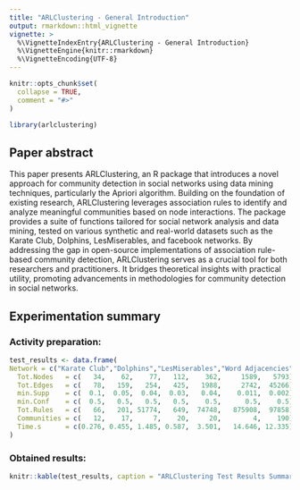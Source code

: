 ```yaml
---
title: "ARLClustering - General Introduction"
output: rmarkdown::html_vignette
vignette: >
  %\VignetteIndexEntry{ARLClustering - General Introduction}
  %\VignetteEngine{knitr::rmarkdown}
  %\VignetteEncoding{UTF-8}
---
```


```r
knitr::opts_chunk$set(
  collapse = TRUE,
  comment = "#>"
)
```

```r
library(arlclustering)
```
## Paper abstract
This paper presents ARLClustering, an R package that introduces a novel approach for community detection in social networks using data mining techniques, particularly the Apriori algorithm. Building on the foundation of existing research, ARLClustering leverages association rules to identify and analyze meaningful communities based on node interactions. The package provides a suite of functions tailored for social network analysis and data mining, tested on various synthetic and real-world datasets such as the Karate Club, Dolphins, LesMiserables, and facebook networks. By addressing the gap in open-source implementations of association rule-based community detection, ARLClustering serves as a crucial tool for both researchers and practitioners. It bridges theoretical insights with practical utility, promoting advancements in methodologies for community detection in social networks.


## Experimentation summary
### Activity preparation:

```r
test_results <- data.frame(
Network = c("Karate Club","Dolphins","LesMiserables","Word Adjacencies","Facebook-Friends","NetScience","Facebook L1 Org."),
  Tot.Nodes   = c(   34,    62,    77,   112,    362,     1589,   5793),
  Tot.Edges   = c(   78,   159,   254,   425,   1988,     2742,  45266),
  min.Supp    = c(  0.1,  0.05,  0.04,  0.03,   0.04,    0.011,  0.002),
  min.Conf    = c(  0.5,   0.5,   0.5,   0.5,    0.5,      0.5,    0.5),
  Tot.Rules   = c(   66,   201, 51774,   649,  74748,   875908,  97858),
  Communities = c(   12,    17,     7,    20,     20,        4,    190),
  Time.s      = c(0.276, 0.455, 1.485, 0.587,  3.501,   14.646, 12.335)
)
```

### Obtained results:

```r
knitr::kable(test_results, caption = "ARLClustering Test Results Summary")
```

